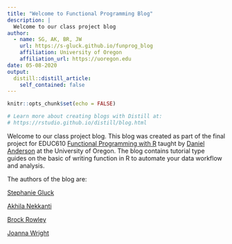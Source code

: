 ---
title: "Welcome to Functional Programming Blog"
description: |
  Welcome to our class project blog
author:
  - name: SG, AK, BR, JW 
    url: https://s-gluck.github.io/funprog_blog
    affiliation: University of Oregon
    affiliation_url: https://uoregon.edu
date: 05-08-2020
output:
  distill::distill_article:
    self_contained: false
---

```{r setup, include=FALSE}
knitr::opts_chunk$set(echo = FALSE)

# Learn more about creating blogs with Distill at:
# https://rstudio.github.io/distill/blog.html

```

Welcome to our class project blog. This blog was created as part of the final project for EDUC610 [
Functional Programming with R
](https://uo-datasci-specialization.github.io/c3-fun_program2020/index.html) taught by [Daniel Anderson](https://github.com/datalorax) at the University of Oregon. The blog contains tutorial type guides on the basic of writing function in R to automate your data workflow and analysis. 

The authors of the blog are: 

[Stephanie Gluck](https://github.com/s-gluck)

[Akhila Nekkanti](https://github.com/akhilanekkanti1) 

[Brock Rowley](https://github.com/RowleyBrock) 

[Joanna Wright](https://github.com/jhwrigh23) 




